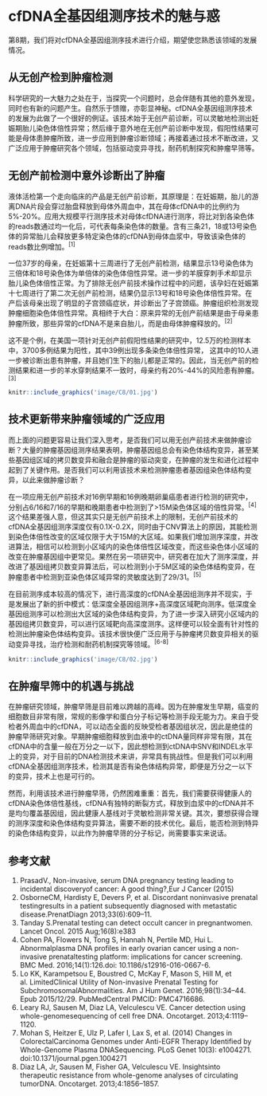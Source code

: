 # cfDNA全基因组测序技术的魅与惑{#whole-genome-sequencing-of-plasma-DNA}

第8期，我们将对cfDNA全基因组测序技术进行介绍，期望使您熟悉该领域的发展情况。

## 从无创产检到肿瘤检测

科学研究的一大魅力之处在于，当探究一个问题时，总会伴随有其他的意外发现，同时也有新的问题产生。自然乐于馈赠，亦彰显神秘。cfDNA全基因组测序技术的发展为此做了一个很好的例证。该技术始于无创产前诊断，可以灵敏地检测出妊娠期胎儿染色体倍性异常；然后缘于意外地在无创产前诊断中发现，假阳性结果可能是母体患肿瘤所致，进一步应用到肿瘤诊断领域；再接着通过技术不断改进，又广泛应用于肿瘤研究各个领域，包括驱动变异寻找，耐药机制探究和肿瘤早筛等。

## 无创产前检测中意外诊断出了肿瘤

液体活检第一个走向临床的产品是无创产前诊断，其原理是：在妊娠期，胎儿的游离DNA片段会穿过胎盘释放到母体外周血中，其在母体cfDNA中的比例约为5%-20%。应用大规模平行测序技术对母体cfDNA进行测序，将比对到各染色体的reads数通过均一化后，可代表每条染色体的数量。含有三条21，18或13号染色体的异常胎儿会释放更多特定染色体的cfDNA到母体血浆中，导致该染色体的reads数比例增加。<sup>[1]</sup>

一位37岁的母亲，在妊娠第十三周进行了无创产前检测，结果显示13号染色体为三倍体和18号染色体为单倍体的染色体倍性异常。进一步的羊膜穿刺手术却显示胎儿染色体倍性正常。为了排除无创产前技术操作过程中的问题，该孕妇在妊娠第十七周进行了第二次无创产前检测，结果仍显示13号和18号染色体倍性异常。在产后该母亲出现了明显的子宫颈癌症状，并诊断出了子宫颈癌。肿瘤组织检测发现肿瘤细胞染色体倍性异常。真相终于大白：原来异常的无创产前结果是由于母亲患肿瘤所致，那些异常的cfDNA不是来自胎儿，而是由母体肿瘤释放的。<sup>[2]</sup>

这不是个例，在美国一项针对无创产前假阳性结果的研究中，12.5万的检测样本中，3700多例结果为阳性，其中39例出现多条染色体倍性异常， 这其中的10人进一步被诊断出患有肿瘤，并且她们生下的胎儿都是正常的。因此，当无创产前的检测结果和进一步的羊水穿刺结果不一致时，母亲约有20%-44%的风险患有肿瘤。<sup>[3]</sup>

```r
knitr::include_graphics('image/C8/01.jpg')
```


## 技术更新带来肿瘤领域的广泛应用

而上面的问题更容易让我们深入思考，是否我们可以用无创产前技术来做肿瘤诊断？大量的肿瘤基因组测序结果表明，肿瘤基因组总会有染色体结构变异，甚至某些基因组区域的拷贝数变异和融合是肿瘤的驱动突变，在肿瘤的发生和进化过程中起到了关键作用。是否我们可以利用该技术来检测肿瘤患者基因组染色体结构变异，以此来做肿瘤诊断？

在一项应用无创产前技术对16例早期和16例晚期卵巢癌患者进行检测的研究中，分别占6/16和7/16的早期和晚期患者中检测到了>15M染色体区域的倍性异常。<sup>[4]</sup> 这个结果差强人意，但这其实只是无创产前技术上的限制，无创产前技术的cfDNA全基因组测序深度仅有0.1X-0.2X，同时由于CNV算法上的原因，其能检测到染色体倍性改变的区域仅限于大于15M的大区域。如果我们增加测序深度，并改进算法，相信可以检测到小区域内的染色体倍性区域改变，而这些染色体小区域的改变在肿瘤基因组中更常见。果然在另一项研究中，研究者在加大了测序深度，并改进了基因组拷贝数变异算法后，可以检测到小于5M区域的染色体结构变异，在肿瘤患者中检测到亚染色体区域异常的灵敏度达到了29/31。<sup>[5]</sup>

在目前测序成本较高的情况下，进行高深度的cfDNA全基因组测序并不现实，于是发展出了新的折中模式：低深度全基因组测序+高深度区域靶向测序。低深度全基因组测序可以检测出大区域的染色体结构变异，为了进一步深入研究小区域内的基因组拷贝数变异，可以进行区域靶向高深度测序。这样便可以较全面有针对性的检测出肿瘤染色体结构变异。该技术很快便广泛应用于与肿瘤拷贝数变异相关的驱动变异寻找，治疗检测和耐药机制探究等领域。<sup>[6-8]</sup>

```r
knitr::include_graphics('image/C8/02.jpg')
```

## 在肿瘤早筛中的机遇与挑战

在肿瘤研究领域，肿瘤早筛是目前难以跨越的高峰。因为在肿瘤发生早期，癌变的细胞数目非常有限，常规的影像学和蛋白分子标记等检测手段无能为力。来自于受检者外周血中的cfDNA，可以动态全面的反映受检者基因组状况，因此是绝佳的肿瘤早筛研究对象。早期肿瘤细胞释放到血液中的ctDNA量同样非常有限，其在cfDNA中的含量一般在万分之一以下，因此想检测到ctDNA中SNV和INDEL水平上的变异，对于目前的DNA检测技术来讲，非常具有挑战性。但是我们可以利用cfDNA全基因组测序技术，检测其是否有染色体结构异常，即便是万分之一以下的变异，技术上也是可行的。

然而，利用该技术进行肿瘤早筛，仍然困难重重：首先，我们需要获得健康人的cfDNA染色体倍性基线，cfDNA有独特的断裂方式，释放到血浆中的cfDNA并不是均匀覆盖基因组，因此健康人基线对于灵敏检测非常关键。其次，要想获得合理的测序深度和染色体结构变异算法，需要不断的技术优化。最后，能否检测到特异的染色体结构变异，以此作为肿瘤早筛的分子标记，尚需要事实来说话。

## 参考文献{#ref .unnumbered}

1. PrasadV., Non-invasive, serum DNA pregnancy testing leading to incidental discoveryof cancer: A good thing?,Eur J Cancer (2015)
2. OsborneCM, Hardisty E, Devers P, et al. Discordant noninvasive prenatal testingresults in a patient subsequently diagnosed with metastatic disease.PrenatDiagn 2013;33(6):609–11.
3. Tanday S.Prenatal testing can detect occult cancer in pregnantwomen. Lancet Oncol. 2015 Aug;16(8):e383
4. Cohen PA, Flowers N, Tong S, Hannah N, Pertile MD, Hui L. Abnormalplasma DNA profiles in early ovarian cancer using a non-invasive prenataltesting platform: implications for cancer screening. BMC Med. 2016;14(1):126.doi: 10.1186/s12916-016-0667-6.
5. Lo KK, Karampetsou E, Boustred C, McKay F, Mason S, Hill M, et al. LimitedClinical Utility of Non-invasive Prenatal Testing for SubchromosomalAbnormalities. Am J Hum Genet. 2016;98(1):34–44. Epub 2015/12/29. PubMedCentral PMCID: PMC4716686.
6. Leary RJ, Sausen M, Diaz LA, Velculescu VE. Cancer detection using whole-genomesequencing of cell free DNA. Oncotarget. 2013;4:1119–1120.
7. Mohan S, Heitzer E, Ulz P, Lafer I, Lax S, et al. (2014) Changes in ColorectalCarcinoma Genomes under Anti-EGFR Therapy Identified by Whole-Genome Plasma DNASequencing. PLoS Genet 10(3): e1004271. doi:10.1371/journal.pgen.1004271
8. Diaz LA, Jr, Sausen M, Fisher GA, Velculescu VE. Insightsinto therapeutic resistance from whole-genome analyses of circulating tumorDNA. Oncotarget. 2013;4:1856–1857.